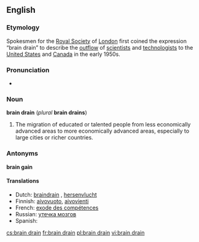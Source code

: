 ==English==

===Etymology===
Spokesmen for the [[w:Royal Society|Royal Society]] of [[London]] first coined the expression “brain drain” to describe the [[outflow]] of [[scientist]]s and [[technologist]]s to the [[United States]] and [[Canada]] in the early 1950s.

===Pronunciation===
*{{AHD|brān-drān}}

===Noun===
'''brain drain''' (''plural'' '''brain drains''')

# The migration of educated or talented people from less economically advanced areas to more economically advanced areas, especially to large cities or richer countries.

===Antonyms===
'''brain gain'''

====Translations====
{{rfc-level|Translations at L4+ not in L3 POS section (AutoFormat would have corrected level of Antonyms)}}
*Dutch: [[braindrain]] {{m}}, [[hersenvlucht]]
*Finnish: [[aivovuoto]], [[aivovienti]]
*French: [[exode des compétences]] {{m}}
*Russian: [[утечка мозгов]] {{f}}
*Spanish: {{t|es|fuga de cerebros|f}}

[[cs:brain drain]]
[[fr:brain drain]]
[[pl:brain drain]]
[[vi:brain drain]]